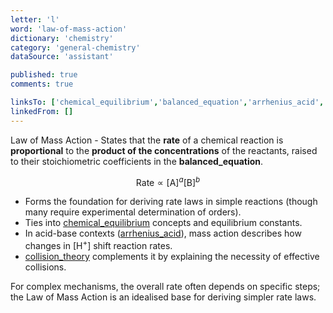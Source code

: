 ```yaml
---
letter: 'l'
word: 'law-of-mass-action'
dictionary: 'chemistry'
category: 'general-chemistry'
dataSource: 'assistant'

published: true
comments: true

linksTo: ['chemical_equilibrium','balanced_equation','arrhenius_acid','collision_theory']
linkedFrom: []
---
```


<a id="law_of_mass_action">Law of Mass Action</a> - States that the **rate** of a chemical reaction is **proportional** to the **product of the concentrations** of the reactants, raised to their stoichiometric coefficients in the **balanced_equation**.

$$
\text{Rate} \propto [\text{A}]^{a} [\text{B}]^{b}
$$

- Forms the foundation for deriving rate laws in simple reactions (though many require experimental determination of orders).
- Ties into [chemical_equilibrium](#chemical_equilibrium) concepts and equilibrium constants.
- In acid-base contexts ([arrhenius_acid](#arrhenius_acid)), mass action describes how changes in [H<sup>+</sup>] shift reaction rates.
- [collision_theory](#collision_theory) complements it by explaining the necessity of effective collisions.

<Alert type='note'>
For complex mechanisms, the overall rate often depends on specific steps; the Law of Mass Action is an idealised base for deriving simpler rate laws.
</Alert>
